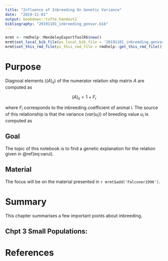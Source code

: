 ```yaml
---
title: "Influence of Inbreeding On Genetic Variance"
date:  "2019-11-01"
output: bookdown::tufte_handout2
bibliography: "20191101_inbreeding_genvar.bib"
---
```


```r
mrmt <- rmdhelp::MendeleyExportToolR6$new()
mrmt$set_local_bib_file(ps_local_bib_file = '20191101_inbreeding_genvar.bib')
mrmt$set_this_rmd_file(ps_this_rmd_file = rmdhelp::get_this_rmd_file())
```

# Purpose
Diagnoal elements ($(A)_{ii}$) of the numerator relation ship matrix $A$ are computed as 

$$(A)_{ii} = 1 + F_i$$

where $F_i$ corresponds to the inbreeding coefficient of animal $i$. The source of this relationship is that the variance ($var(u_i)$) of breeding value $u_i$ is computed as 

\begin{equation}
var(u_i) = (1 + F_i) * \sigma_u^2
(\#eq:varui)
\end{equation}

## Goal
The topic of this notebook is to find a genetic explanation for the relation given in \@ref(eq:varui). 


## Material
The focus will be on the material presented in `r mrmt$add('Falconer1996')`. 


# Summary
This chapter summarises a few important points about inbreeding. 


## Chpt 3 Small Populations: 


# References
